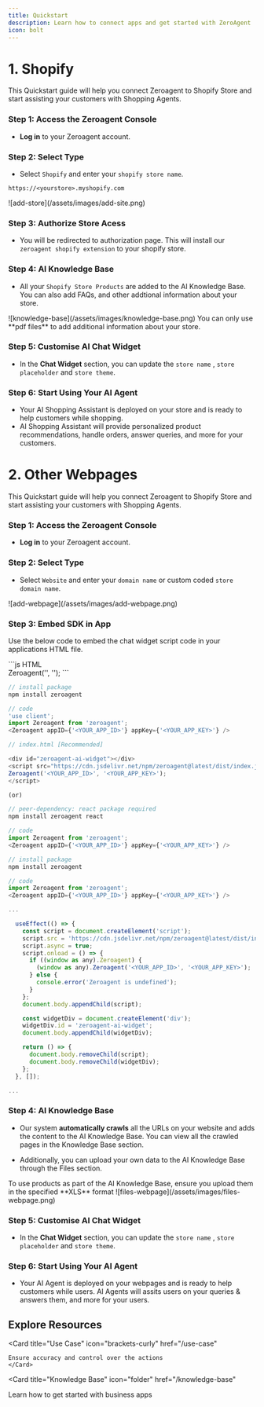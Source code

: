 ```yaml
---
title: Quickstart
description: Learn how to connect apps and get started with ZeroAgent
icon: bolt 
---
```


# 1. Shopify

This Quickstart guide will help you connect Zeroagent to Shopify Store and start assisting your customers with Shopping Agents. 

### Step 1: Access the Zeroagent Console
- **Log in** to your Zeroagent account. 

### Step 2: Select Type
- Select `Shopify` and enter your `shopify store name`.

```title="example"
https://<yourstore>.myshopify.com
```
<Frame>   
![add-store](/assets/images/add-site.png)
</Frame>   

### Step 3: Authorize Store Acess

- You will be redirected to authorization page. This will install our `zeroagent shopify extension` to your shopify store.

### Step 4: AI Knowledge Base

- All your `Shopify Store Products` are added to the AI Knowledge Base. You can also add FAQs, and other addtional information about your store.

<Frame>   
![knowledge-base](/assets/images/knowledge-base.png)
</Frame>   

<Note>
You can only use **pdf files** to add additional information about your store.
</Note>

### Step 5: Customise AI Chat Widget
- In the **Chat Widget** section, you can update the `store name` , `store placeholder` and `store theme`.

### Step 6: Start Using Your AI Agent

- Your AI Shopping Assistant is deployed on your store and is ready to help customers while shopping.
- AI Shopping Assistant will provide personalized product recommendations, handle orders, answer queries, and more for your customers.


# 2. Other Webpages

This Quickstart guide will help you connect Zeroagent to Shopify Store and start assisting your customers with Shopping Agents. 

### Step 1: Access the Zeroagent Console
- **Log in** to your Zeroagent account. 

### Step 2: Select Type
- Select `Website` and enter your `domain name` or custom coded `store domain name`.

<Frame>   
![add-webpage](/assets/images/add-webpage.png)
</Frame>   

### Step 3: Embed SDK in App

Use the below code to embed the chat widget script code in your applications HTML file.

<CodeGroup>
```js HTML
<div id="zeroagent-ai-widget"></div>
<script src="https://cdn.jsdelivr.net/npm/zeroagent@latest/dist/index.js" type="module" defer></script>
Zeroagent('<YOUR_APP_ID>', '<YOUR_APP_KEY>');
</script>
```

```js Next
// install package
npm install zeroagent

// code
'use client';
import Zeroagent from 'zeroagent';
<Zeroagent appID={'<YOUR_APP_ID>'} appKey={'<YOUR_APP_KEY>'} />
```

```js Vue
// index.html [Recommended]

<div id="zeroagent-ai-widget"></div>
<script src="https://cdn.jsdelivr.net/npm/zeroagent@latest/dist/index.js" type="module" defer></script>
Zeroagent('<YOUR_APP_ID>', '<YOUR_APP_KEY>');
</script>

(or)

// peer-dependency: react package required
npm install zeroagent react

// code
import Zeroagent from 'zeroagent';
<Zeroagent appID={'<YOUR_APP_ID>'} appKey={'<YOUR_APP_KEY>'} />
```


```js React
// install package
npm install zeroagent

// code
import Zeroagent from 'zeroagent';
<Zeroagent appID={'<YOUR_APP_ID>'} appKey={'<YOUR_APP_KEY>'} />
```

```js React TS Hardcore 
... 

  useEffect(() => { 
    const script = document.createElement('script');
    script.src = 'https://cdn.jsdelivr.net/npm/zeroagent@latest/dist/index.js';
    script.async = true;
    script.onload = () => { 
      if ((window as any).Zeroagent) {
        (window as any).Zeroagent('<YOUR_APP_ID>', '<YOUR_APP_KEY>');
      } else {
        console.error('Zeroagent is undefined');
      }
    };
    document.body.appendChild(script);

    const widgetDiv = document.createElement('div');
    widgetDiv.id = 'zeroagent-ai-widget';
    document.body.appendChild(widgetDiv);

    return () => { 
      document.body.removeChild(script);
      document.body.removeChild(widgetDiv);
    };
  }, []);

... 

```
</CodeGroup>

### Step 4: AI Knowledge Base

- Our system **automatically crawls** all the URLs on your website and adds the content to the AI Knowledge Base. You can view all the crawled pages in the Knowledge Base section.

- Additionally, you can upload your own data to the AI Knowledge Base through the Files section.

<Note>
To use products as part of the AI Knowledge Base, ensure you upload them in the specified **XLS** format
</Note>

<Frame>   
![files-webpage](/assets/images/files-webpage.png)
</Frame>   


### Step 5: Customise AI Chat Widget
- In the **Chat Widget** section, you can update the `store name` , `store placeholder` and `store theme`.

### Step 6: Start Using Your AI Agent

- Your AI Agent is deployed on your webpages and is ready to help customers while users. AI Agents will assits users on your queries & answers them, and more for your users.


## Explore Resources

<CardGroup cols={2}>
  
  <Card
    title="Use Case"
    icon="brackets-curly"
    href="/use-case"
  >
    Ensure accuracy and control over the actions
    </Card>

 <Card
    title="Knowledge Base"
    icon="folder"
    href="/knowledge-base"
  > 
  Learn how to get started with business apps
  </Card> 

</CardGroup>

<br />
<Banner />
